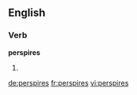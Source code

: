 ==English==

===Verb===
'''perspires'''

# {{third-person singular of|perspire}}

[[de:perspires]]
[[fr:perspires]]
[[vi:perspires]]